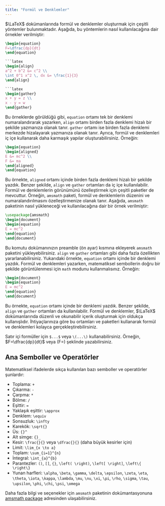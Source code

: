 ```yaml
---
title: "Formül ve Denklemler"
---
```


$\LaTeX$ dokümanlarında formül ve denklemler oluşturmak için çeşitli yöntemler bulunmaktadır. Aşağıda, bu yöntemlerin nasıl kullanılacağına dair örnekler verilmiştir:

```latex
\begin{equation}
F=\dfrac{dp}{dt}
\end{equation}

```latex
\begin{align}
a^2 + b^2 &= c^2 \\
\int_0^1 x^2 \, dx &= \frac{1}{3}
\end{align}

```latex
\begin{gather}
x + y = z \\
x - y = w
\end{gather}
```

Bu örneklerde görüldüğü gibi, `equation` ortamı tek bir denklemi numaralandırarak yazarken, `align` ortamı birden fazla denklemi hizalı bir şekilde yazmanıza olanak tanır. `gather` ortamı ise birden fazla denklemi merkezde hizalayarak yazmanıza olanak tanır.
Ayrıca, formül ve denklemleri iç içe kullanarak daha karmaşık yapılar oluşturabilirsiniz. Örneğin:

```latex
\begin{equation}
\begin{aligned}
E &= mc^2 \\
F &= ma
\end{aligned}
\end{equation}
```
Bu örnekte, `aligned` ortamı içinde birden fazla denklemi hizalı bir şekilde yazdık. Benzer şekilde, `align` ve `gather` ortamları da iç içe kullanılabilir.
Formül ve denklemlerin görünümünü özelleştirmek için çeşitli paketler de mevcuttur. Örneğin, `amsmath` paketi, formül ve denklemlerin düzenini ve numaralandırılmasını özelleştirmenize olanak tanır. Aşağıda, `amsmath` paketinin nasıl yükleneceği ve kullanılacağına dair bir örnek verilmiştir:

```latex
\usepackage{amsmath}
\begin{document}
\begin{equation}
E = mc^2
\end{equation}
\end{document}
```

Bu komutu dokümanınızın preamble (ön ayar) kısmına ekleyerek `amsmath` paketini yükleyebilirsiniz. `align` ve `gather` ortamları gibi daha fazla özellikten yararlanabilirsiniz. Yukarıdaki örnekte, `equation` ortamı içinde bir denklemi yazdık.
Formül ve denklemleri yazarken, matematiksel sembollerin doğru bir şekilde görüntülenmesi için `math` modunu kullanmalısınız. Örneğin:

```latex
\begin{document}
\begin{equation}
E = mc^2
\end{equation}
\end{document}
```
Bu örnekte, `equation` ortamı içinde bir denklemi yazdık. Benzer şekilde, `align` ve `gather` ortamları da kullanılabilir.
Formül ve denklemler, $\LaTeX$ dokümanlarında düzenli ve okunabilir içerik oluşturmak için oldukça kullanışlıdır. İhtiyaçlarınıza göre bu ortamları ve paketleri kullanarak formül ve denklemleri kolayca gerçekleştirebilirsiniz.

Satır içi formüller için `$...$` veya `\(...\)` kullanabilirsiniz. Örneğin, $F=\dfrac{dp}{dt}$ veya \(F=\dfrac{dp}{dt}\) şeklinde yazabilirsiniz.

<h2>Ana Semboller ve Operatörler</h2>
Matematiksel ifadelerde sıkça kullanılan bazı semboller ve operatörler şunlardır:

- Toplama: `+`
- Çıkarma: `-`
- Çarpma: `*`
- Bölme: `/`
- Eşittir: `=`
- Yaklaşık eşittir: `\approx`
- Denklem: `\equiv`
- Sonsuzluk: `\infty`
- Karekök: `\sqrt{}`
- Üs: `{}^`
- Alt simge: `{}_`
- Kesir: `\frac{}{}` veya `\dfrac{}{}` (daha büyük kesirler için)
- Limit: `\lim_{x \to a}`
- Toplam: `\sum_{i=1}^{n}`
- İntegral: `\int_{a}^{b}`
- Parantezler: `()`, `[]`, `{}`, `\left( \right)`, `\left[ \right]`, `\left\{ \right\}`
- Yunan harfleri: `\alpha`, `\beta`, `\gamma`, `\delta`, `\epsilon`, `\zeta`, `\eta`, `\theta`, `\iota`, `\kappa`, `\lambda`, `\mu`, `\nu`, `\xi`, `\pi`, `\rho`, `\sigma`, `\tau`, `\upsilon`, `\phi`, `\chi`, `\psi`, `\omega`

Daha fazla bilgi ve seçenekler için `amsmath` paketinin dokümantasyonuna [amsmath package](https://ctan.org/pkg/amsmath) adresinden ulaşabilirsiniz.
